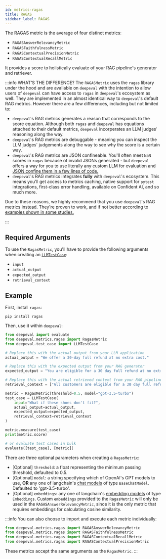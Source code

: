 ```yaml
---
id: metrics-ragas
title: RAGAS
sidebar_label: RAGAS
---
```


The RAGAS metric is the average of four distinct metrics:

- `RAGASAnswerRelevancyMetric`
- `RAGASFaithfulnessMetric`
- `RAGASContextualPrecisionMetric`
- `RAGASContextualRecallMetric`

It provides a score to holistically evaluate of your RAG pipeline's generator and retriever.

:::info WHAT'S THE DIFFERENCE?
The `RAGASMetric` uses the `ragas` library under the hood and are available on `deepeval` with the intention to allow users of `deepeval` can have access to `ragas` in `deepeval`'s ecosystem as well. They are implemented in an almost identical way to `deepeval`'s default RAG metrics. However there are a few differences, including but not limited to:

- `deepeval`'s RAG metrics generates a reason that corresponds to the score equation. Although both `ragas` and `deepeval` has equations attached to their default metrics, `deepeval` incorperates an LLM judges' reasoning along the way.
- `deepeval`'s RAG metrics are debuggable - meaning you can inspect the LLM judges' judgements along the way to see why the score is a certain way.
- `deepeval`'s RAG metrics are JSON confineable. You'll often meet `NaN` scores in `ragas` because of invalid JSONs generated - but `deepeval` offers a way for you to use literally any custom LLM for evaluation and [JSON confine them in a few lines of code.](guides-using-custom-llms)
- `deepeval`'s RAG metrics integrates **fully** with `deepeval`'s ecosystem. This means you'll get access to metrics caching, native support for `pytest` integrations, first-class error handling, available on Confident AI, and so much more.

Due to these reasons, we highly recommend that you use `deepeval`'s RAG metrics instead. They're proven to work, and if not better according to [examples shown in some studies.](https://arxiv.org/pdf/2409.06595)

:::

## Required Arguments

To use the `RagasMetric`, you'll have to provide the following arguments when creating an [`LLMTestCase`](evaluation-test-cases#llm-test-case):

- `input`
- `actual_output`
- `expected_output`
- `retrieval_context`

## Example

First, install `ragas`:

```console
pip install ragas
```

Then, use it within `deepeval`:

```python
from deepeval import evaluate
from deepeval.metrics.ragas import RagasMetric
from deepeval.test_case import LLMTestCase

# Replace this with the actual output from your LLM application
actual_output = "We offer a 30-day full refund at no extra cost."

# Replace this with the expected output from your RAG generator
expected_output = "You are eligible for a 30 day full refund at no extra cost."

# Replace this with the actual retrieved context from your RAG pipeline
retrieval_context = ["All customers are eligible for a 30 day full refund at no extra cost."]

metric = RagasMetric(threshold=0.5, model="gpt-3.5-turbo")
test_case = LLMTestCase(
    input="What if these shoes don't fit?",
    actual_output=actual_output,
    expected_output=expected_output,
    retrieval_context=retrieval_context
)

metric.measure(test_case)
print(metric.score)

# or evaluate test cases in bulk
evaluate([test_case], [metric])
```

There are three optional parameters when creating a `RagasMetric`:

- [Optional] `threshold`: a float representing the minimum passing threshold, defaulted to 0.5.
- [Optional] `model`: a string specifying which of OpenAI's GPT models to use, **OR** any one of langchain's [chat models](https://python.langchain.com/docs/integrations/chat/) of type `BaseChatModel`. Defaulted to 'gpt-3.5-turbo'.
- [Optional] `embeddings`: any one of langchain's [embedding models](https://python.langchain.com/docs/integrations/text_embedding) of type `Embeddings`. Custom `embeddings` provided to the `RagasMetric` will only be used in the `RAGASAnswerRelevancyMetric`, since it is the only metric that requires embeddings for calculating cosine similarity.

:::info
You can also choose to import and execute each metric individually:

```python
from deepeval.metrics.ragas import RAGASAnswerRelevancyMetric
from deepeval.metrics.ragas import RAGASFaithfulnessMetric
from deepeval.metrics.ragas import RAGASContextualRecallMetric
from deepeval.metrics.ragas import RAGASContextualPrecisionMetric
```

These metrics accept the same arguments as the `RagasMetric`.
:::
